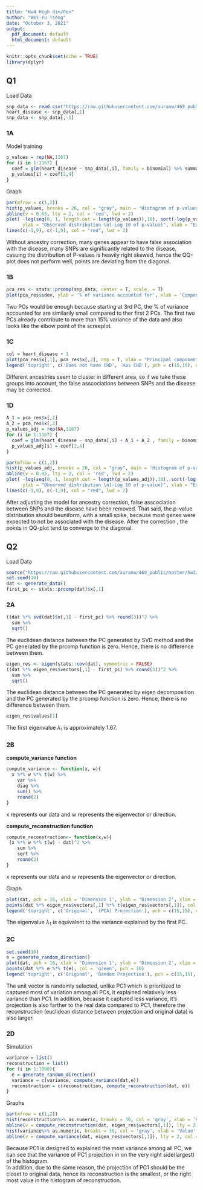 ```yaml
---
title: "Hw4 High dim/Gen"
author: "Wei-Yu Tseng"
date: "October 3, 2021"
output:
  pdf_document: default
  html_document: default
---
```


```r
knitr::opts_chunk$set(echo = TRUE)
library(dplyr)
```

## Q1
Load Data
```r
snp_data <- read.csv("https://raw.githubusercontent.com/xuranw/469_public/master/data/snp_data.csv", row.names = 1)
heart_disease <- snp_data[,1]
snp_data <- snp_data[,-1]
```

### 1A  
Model training  
```r
p_values = rep(NA,1167)
for (i in 1:1167) {
  coef = glm(heart_disease ~ snp_data[,i], family = binomial) %>% summary %>% coef()
  p_values[i] = coef[2,4] 
}
```
Graph  
```r
par(mfrow = c(1,2))
hist(p_values, breaks = 20, col = "gray", main = 'Histogram of p-values \nwithout correction for ancestry', xlab = 'P-value bin', ylab = 'Frequency')
abline(v = 0.05, lty = 2, col = 'red', lwd = 2)
plot( -log(seq(0, 1, length.out = length(p_values)),10), sort(-log(p_values,10), decreasing = T),
      ylab = "Observed distribution \n(-Log 10 of p-value)", xlab = "Expected distribution \n(-Log 10 of p-value)", main = 'QQ plot of p-values \nwithout correction for ancestry', xlim = c(0,8), ylim = c(0,8), pch = 16)
lines(c(-1,9), c(-1,9), col = "red", lwd = 2)
```
Without ancestry correction, many genes appear to have false association with the disease, many SNPs are significantly related to the disease, casuing the distribution of P-values is heavily right skewed, hence the QQ-plot does not perform well, points are deviating from the diagonal. 

### 1B  

```r
pca_res <- stats::prcomp(snp_data, center = T, scale. = T)
plot(pca_res$sdev, ylab = '% of variance accounted for', xlab = 'Components', main = 'Scree plot', pch = 16)
```
Two PCs would be enough because starting at 3rd PC, the % of variance accounted for are similarily small compared to ther first 2 PCs. The first two PCs already contribute to more than 15% variance of the data and also looks like the elbow point of the screeplot.

### 1C  

```r
col = heart_disease + 1
plot(pca_res$x[,1], pca_res$x[,2], asp = T, xlab = "Principal component 1", ylab = "Principal component 2", main = 'PCA results', pch = 16, col = col)
legend('topright', c('Does not have CHD', 'Has CHD'), pch = c(15,15), col = c(1,2), bty = "n")
```
Different ancestries seem to cluster in different area, so if we take these groups into account, the false asscociations between SNPs and the disease may be corrected.   

### 1D
```r
A_1 = pca_res$x[,1]
A_2 = pca_res$x[,2]
p_values_adj = rep(NA,1167)
for (i in 1:1167) {
  coef = glm(heart_disease ~ snp_data[,i] + A_1 + A_2 , family = binomial) %>% summary %>% coef()
  p_values_adj[i] = coef[2,4] 
}
```
```r
par(mfrow = c(1,2))
hist(p_values_adj, breaks = 20, col = "gray", main = 'Histogram of p-values \nwith correction for ancestry', xlab = 'P-value bin', ylab = 'Frequency')
abline(v = 0.05, lty = 2, col = 'red', lwd = 2)
plot( -log(seq(0, 1, length.out = length(p_values_adj)),10), sort(-log(p_values_adj,10), decreasing = T),
      ylab = "Observed distribution \n(-Log 10 of p-value)", xlab = "Expected distribution \n(-Log 10 of p-value)", main = 'QQ plot of p-values \nwith correction for ancestry', xlim = c(0,3.3), ylim = c(0,4), pch = 16)
lines(c(-1,9), c(-1,9), col = "red", lwd = 2)
```
After adjusting the model for ancestry correction, false asscociation between SNPs and the disease have been removed. 
That said, the p-value distribution should beuniform, with a small spike, because most genes were expected to not be associated with the disease.
After the correction , the points in QQ-plot tend to converge to the diagonal.
  
## Q2
Load Data

```r
source("https://raw.githubusercontent.com/xuranw/469_public/master/hw3/hw3_functions.R")
set.seed(10) 
dat <- generate_data()
first_pc <- stats::prcomp(dat)$x[,1]
```

### 2A
```r
((dat %*% svd(dat)$v[,1] - first_pc) %>% round(3))^2 %>% 
  sum %>%
  sqrt()
```
The euclidean distance between the PC generated by SVD method and the PC generated by the prcomp function is zero. Hence, there is no difference between them.  
```r
eigen_res <- eigen(stats::cov(dat), symmetric = FALSE)
((dat %*% eigen_res$vectors[,1] - first_pc) %>% round(3))^2 %>% 
  sum %>%
  sqrt()
```
The euclidean distance between the PC generated by eigen decomposition and the PC generated by the prcomp function is zero. Hence, there is no difference between them.  

```r
eigen_res$values[1]
```
The first eigenvalue $\lambda_1$ is approximately 1.67. 

### 2B
**compute_variance function**  
```r
compute_variance <- function(x, w){
  x %*% w %*% t(w) %>% 
    var %>%
    diag %>%
    sum() %>%
    round(2)
}
```
x represents our data and w represents the eigenvector or direction.  
   
  
**compute_reconstruction function**
```r
compute_reconstruction<- function(x,w){
 (x %*% w %*% t(w) - dat)^2 %>% 
    sum %>% 
    sqrt %>%
    round(2)
}
```
x represents our data and w represents the eigenvector or direction.  
   
  
Graph    
```r
plot(dat, pch = 16, xlab = 'Dimension 1', ylab = 'Dimension 2', xlim = c(-4,4), main = paste('PCA: Variance:',compute_variance(dat, eigen_res$vectors[,1]), '\nReconstruction:',compute_reconstruction(dat, eigen_res$vectors[,1])))
points(dat %*% eigen_res$vectors[,1] %*% t(eigen_res$vectors[,1]), col = 'red', pch = 16)
legend('topright', c('Original', '(PCA) Projection'), pch = c(15,15), col = c(1,2), bty = "n")
```
The eigenvalue $\lambda_1$ is equivalent to the variance explained by the first PC.  

### 2C
```r
set.seed(10)
e = generate_random_direction()
plot(dat, pch = 16, xlab = 'Dimension 1', ylab = 'Dimension 2', xlim = c(-4,4), main = paste('PCA: Variance:',compute_variance(dat, e), '\nReconstruction:',compute_reconstruction(dat, e)))
points(dat %*% e %*% t(e), col = 'green', pch = 16)
legend('topright', c('Original', 'Random Projection'), pch = c(15,15), col = c(1,'green'), bty = "n")
```

The unit vector is randomly selected, unlike PC1 which is prioritized to captured most of variation among all PCs, it explained relatively less variance than PC1.
In addition, because it captured less variance, it's projection is also farther to the real data compared to PC1, therefore the reconstruction (euclidean distance between projection and original data) is also larger.  

### 2D  
Simulation  
```r
variance = list()
reconstruction = list()
for (i in 1:1000){
  e = generate_random_direction()
  variance = c(variance, compute_variance(dat,e))
  reconstruction = c(reconstruction, compute_reconstruction(dat, e))
}
```
Graphs  
```r
par(mfrow = c(1,2))
hist(reconstruction%>% as.numeric, breaks = 30, col = 'gray', xlab = 'Value', main = 'Reconstruction \nerror of projected data')
abline(v = compute_reconstruction(dat, eigen_res$vectors[,1]), lty = 2, col = 'red', lwd = 2)
hist(variance%>% as.numeric, breaks = 30, col = 'gray', xlab = 'Value', main = 'Variance of projected \ndata')
abline(v = compute_variance(dat, eigen_res$vectors[,1]), lty = 2, col = 'red', lwd = 2)

```

Because PC1 is designed to explained the most variance among all PC, we can see that the variance of PC1 projection in on the very right side(largest) of the histogram.  
In addition, due to the same reason, the projection of PC1 should be the closet to original data, hence its reconstruction is the smallest, or the right most value in the histogram of reconstruction.  